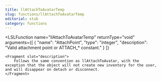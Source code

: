 ```yaml
---
title: llAttachToAvatarTemp
slug: functions/llAttachToAvatarTemp
editorial: stub
category: functions
---
```


<LSLFunction
	name="llAttachToAvatarTemp"
	returnType="void"
	arguments={[
	{
		"name": "AttachPoint",
		"type": "integer",
		"description": "Valid attachment point or ATTACH_* constant."
	}
]}
>
	<Fragment slot="description">
		Follows the same convention as llAttachToAvatar, with the exception that the object will not create new inventory for the user, and will disappear on detach or disconnect.
	</Fragment>
</LSLFunction>
